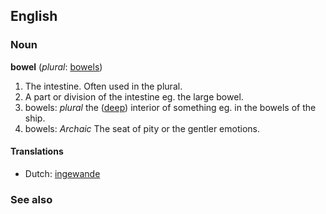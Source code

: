==English==
===Noun===
'''bowel''' (''plural'': [[bowels]])

# The intestine. Often used in the plural. 
# A part or division of the intestine eg. the large bowel. 
# bowels: ''plural'' the ([[deep]]) interior of something eg. in the bowels of the ship. 
# bowels: ''Archaic'' The seat of pity or the gentler emotions. 

====Translations====
* Dutch: [[ingewande]]

===See also===